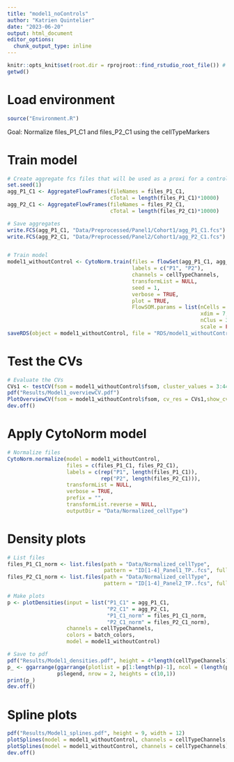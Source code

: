 ```yaml
---
title: "model1_noControls"
author: "Katrien Quintelier"
date: "2023-06-20"
output: html_document
editor_options: 
  chunk_output_type: inline
---
```


```r
knitr::opts_knit$set(root.dir = rprojroot::find_rstudio_root_file()) # change wd from path dir to project dir for all chunks
getwd()
```

# Load environment
```r
source("Environment.R")
```

Goal: Normalize files_P1_C1 and files_P2_C1 using the cellTypeMarkers

# Train model
```r
# Create aggregate fcs files that will be used as a proxi for a control file
set.seed(1)
agg_P1_C1 <- AggregateFlowFrames(fileNames = files_P1_C1,
                                 cTotal = length(files_P1_C1)*10000) 
agg_P2_C1 <- AggregateFlowFrames(fileNames = files_P2_C1,
                                 cTotal = length(files_P2_C1)*10000)

# Save aggregates
write.FCS(agg_P1_C1, "Data/Preprocessed/Panel1/Cohort1/agg_P1_C1.fcs")
write.FCS(agg_P2_C1, "Data/Preprocessed/Panel2/Cohort1/agg_P2_C1.fcs")


# Train model
model1_withoutControl <- CytoNorm.train(files = flowSet(agg_P1_C1, agg_P2_C1),
                                        labels = c("P1", "P2"),
                                        channels = cellTypeChannels,
                                        transformList = NULL,
                                        seed = 1,
                                        verbose = TRUE,
                                        plot = TRUE,
                                        FlowSOM.params = list(nCells = 1e+06, 
                                                              xdim = 7, ydim = 7, 
                                                              nClus = 3, 
                                                              scale = FALSE))
saveRDS(object = model1_withoutControl, file = "RDS/model1_withoutControl.rds")
```

# Test the CVs
```r
# Evaluate the CVs
CVs1 <- testCV(fsom = model1_withoutControl$fsom, cluster_values = 3:44)
pdf("Results/Model1_overviewCV.pdf")
PlotOverviewCV(fsom = model1_withoutControl$fsom, cv_res = CVs1,show_cv = 0.8, max_cv = 1.5)
dev.off()
```

# Apply CytoNorm model
```r
# Normalize files
CytoNorm.normalize(model = model1_withoutControl,
                   files = c(files_P1_C1, files_P2_C1),
                   labels = c(rep("P1", length(files_P1_C1)),
                              rep("P2", length(files_P2_C1))),
                   transformList = NULL,
                   verbose = TRUE,
                   prefix = "",
                   transformList.reverse = NULL, 
                   outputDir = "Data/Normalized_cellType")
```

# Density plots
```r
# List files
files_P1_C1_norm <- list.files(path = "Data/Normalized_cellType", 
                               pattern = "ID[1-4]_Panel1_TP..fcs", full.names = TRUE)
files_P2_C1_norm <- list.files(path = "Data/Normalized_cellType", 
                               pattern = "ID[1-4]_Panel2_TP..fcs", full.names = TRUE)

# Make plots
p <- plotDensities(input = list("P1_C1" = agg_P1_C1,
                                "P2_C1" = agg_P2_C1,
                                "P1_C1_norm" = files_P1_C1_norm,
                                "P2_C1_norm" = files_P2_C1_norm),
                   channels = cellTypeChannels,
                   colors = batch_colors, 
                   model = model1_withoutControl)

# Save to pdf
pdf("Results/Model1_densities.pdf", height = 4*length(cellTypeChannels), width = 3*(length(p)-1)/(2*length(cellTypeChannels)))
p_ <- ggarrange(ggarrange(plotlist = p[1:length(p)-1], ncol = (length(p)-1)/(2*length(cellTypeChannels)), nrow = 2*length(cellTypeChannels)),
                p$legend, nrow = 2, heights = c(10,1))
print(p_)
dev.off()
```

# Spline plots
```r
pdf("Results/Model1_splines.pdf", height = 9, width = 12)
plotSplines(model = model1_withoutControl, channels = cellTypeChannels, groupClusters = TRUE)
plotSplines(model = model1_withoutControl, channels = cellTypeChannels)
dev.off()
```

